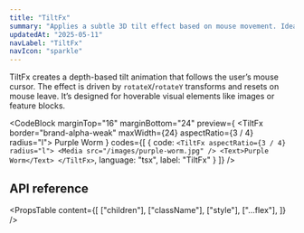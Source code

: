 ```yaml
---
title: "TiltFx"
summary: "Applies a subtle 3D tilt effect based on mouse movement. Ideal for interactive cards or media blocks."
updatedAt: "2025-05-11"
navLabel: "TiltFx"
navIcon: "sparkle"
---
```


TiltFx creates a depth-based tilt animation that follows the user’s mouse cursor. The effect is driven by `rotateX`/`rotateY` transforms and resets on mouse leave. It’s designed for hoverable visual elements like images or feature blocks.

<CodeBlock
  marginTop="16"
  marginBottom="24"
  preview={
    <TiltFx border="brand-alpha-weak" maxWidth={24} aspectRatio={3 / 4} radius="l">
      <Media sizes="640px" src="/images/docs/once-ui/purple-worm.jpg" />
      <Flex
        fillWidth
        position="absolute"
        bottom="0"
        height={10}
        horizontal="center"
        vertical="end"
        paddingBottom="32"
        textVariant="display-default-xs"
      >
        Purple Worm
      </Flex>
    </TiltFx>
  }
  codes={[
    {
      code:
`<TiltFx aspectRatio={3 / 4} radius="l">
    <Media src="/images/purple-worm.jpg" />
    <Text>Purple Worm</Text>
</TiltFx>`,
      language: "tsx",
      label: "TiltFx"
    }
  ]}
/>

## API reference

<PropsTable
  content={[
    ["children"],
    ["className"],
    ["style"],
    ["...flex"],
  ]}
/>
